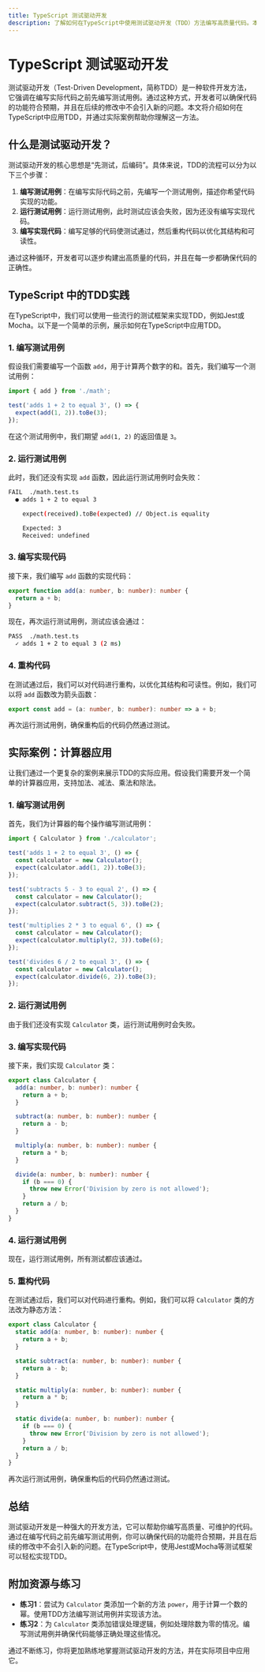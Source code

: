 ```yaml
---
title: TypeScript 测试驱动开发
description: 了解如何在TypeScript中使用测试驱动开发（TDD）方法编写高质量代码。本文将从基础概念入手，逐步讲解TDD的流程，并通过实际案例展示其应用。
---
```


# TypeScript 测试驱动开发

测试驱动开发（Test-Driven Development，简称TDD）是一种软件开发方法，它强调在编写实际代码之前先编写测试用例。通过这种方式，开发者可以确保代码的功能符合预期，并且在后续的修改中不会引入新的问题。本文将介绍如何在TypeScript中应用TDD，并通过实际案例帮助你理解这一方法。

## 什么是测试驱动开发？

测试驱动开发的核心思想是“先测试，后编码”。具体来说，TDD的流程可以分为以下三个步骤：

1. **编写测试用例**：在编写实际代码之前，先编写一个测试用例，描述你希望代码实现的功能。
2. **运行测试用例**：运行测试用例，此时测试应该会失败，因为还没有编写实现代码。
3. **编写实现代码**：编写足够的代码使测试通过，然后重构代码以优化其结构和可读性。

通过这种循环，开发者可以逐步构建出高质量的代码，并且在每一步都确保代码的正确性。

## TypeScript 中的TDD实践

在TypeScript中，我们可以使用一些流行的测试框架来实现TDD，例如Jest或Mocha。以下是一个简单的示例，展示如何在TypeScript中应用TDD。

### 1. 编写测试用例

假设我们需要编写一个函数 `add`，用于计算两个数字的和。首先，我们编写一个测试用例：

```typescript
import { add } from './math';

test('adds 1 + 2 to equal 3', () => {
  expect(add(1, 2)).toBe(3);
});
```

在这个测试用例中，我们期望 `add(1, 2)` 的返回值是 `3`。

### 2. 运行测试用例

此时，我们还没有实现 `add` 函数，因此运行测试用例时会失败：

```bash
FAIL  ./math.test.ts
  ● adds 1 + 2 to equal 3

    expect(received).toBe(expected) // Object.is equality

    Expected: 3
    Received: undefined
```

### 3. 编写实现代码

接下来，我们编写 `add` 函数的实现代码：

```typescript
export function add(a: number, b: number): number {
  return a + b;
}
```

现在，再次运行测试用例，测试应该会通过：

```bash
PASS  ./math.test.ts
  ✓ adds 1 + 2 to equal 3 (2 ms)
```

### 4. 重构代码

在测试通过后，我们可以对代码进行重构，以优化其结构和可读性。例如，我们可以将 `add` 函数改为箭头函数：

```typescript
export const add = (a: number, b: number): number => a + b;
```

再次运行测试用例，确保重构后的代码仍然通过测试。

## 实际案例：计算器应用

让我们通过一个更复杂的案例来展示TDD的实际应用。假设我们需要开发一个简单的计算器应用，支持加法、减法、乘法和除法。

### 1. 编写测试用例

首先，我们为计算器的每个操作编写测试用例：

```typescript
import { Calculator } from './calculator';

test('adds 1 + 2 to equal 3', () => {
  const calculator = new Calculator();
  expect(calculator.add(1, 2)).toBe(3);
});

test('subtracts 5 - 3 to equal 2', () => {
  const calculator = new Calculator();
  expect(calculator.subtract(5, 3)).toBe(2);
});

test('multiplies 2 * 3 to equal 6', () => {
  const calculator = new Calculator();
  expect(calculator.multiply(2, 3)).toBe(6);
});

test('divides 6 / 2 to equal 3', () => {
  const calculator = new Calculator();
  expect(calculator.divide(6, 2)).toBe(3);
});
```

### 2. 运行测试用例

由于我们还没有实现 `Calculator` 类，运行测试用例时会失败。

### 3. 编写实现代码

接下来，我们实现 `Calculator` 类：

```typescript
export class Calculator {
  add(a: number, b: number): number {
    return a + b;
  }

  subtract(a: number, b: number): number {
    return a - b;
  }

  multiply(a: number, b: number): number {
    return a * b;
  }

  divide(a: number, b: number): number {
    if (b === 0) {
      throw new Error('Division by zero is not allowed');
    }
    return a / b;
  }
}
```

### 4. 运行测试用例

现在，运行测试用例，所有测试都应该通过。

### 5. 重构代码

在测试通过后，我们可以对代码进行重构。例如，我们可以将 `Calculator` 类的方法改为静态方法：

```typescript
export class Calculator {
  static add(a: number, b: number): number {
    return a + b;
  }

  static subtract(a: number, b: number): number {
    return a - b;
  }

  static multiply(a: number, b: number): number {
    return a * b;
  }

  static divide(a: number, b: number): number {
    if (b === 0) {
      throw new Error('Division by zero is not allowed');
    }
    return a / b;
  }
}
```

再次运行测试用例，确保重构后的代码仍然通过测试。

## 总结

测试驱动开发是一种强大的开发方法，它可以帮助你编写高质量、可维护的代码。通过在编写代码之前先编写测试用例，你可以确保代码的功能符合预期，并且在后续的修改中不会引入新的问题。在TypeScript中，使用Jest或Mocha等测试框架可以轻松实现TDD。

## 附加资源与练习

- **练习1**：尝试为 `Calculator` 类添加一个新的方法 `power`，用于计算一个数的幂。使用TDD方法编写测试用例并实现该方法。
- **练习2**：为 `Calculator` 类添加错误处理逻辑，例如处理除数为零的情况。编写测试用例并确保代码能够正确处理这些情况。

通过不断练习，你将更加熟练地掌握测试驱动开发的方法，并在实际项目中应用它。